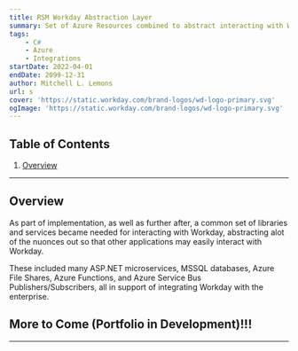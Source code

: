 ```yaml
---
title: RSM Workday Abstraction Layer
summary: Set of Azure Resources combined to abstract interacting with Workday for ease of re-use in implmeenting integrations.
tags:
    - C#
    - Azure
    - Integrations
startDate: 2022-04-01
endDate: 2099-12-31
author: Mitchell L. Lemons
url: s
cover: 'https://static.workday.com/brand-logos/wd-logo-primary.svg'
ogImage: 'https://static.workday.com/brand-logos/wd-logo-primary.svg'
---
```


## Table of Contents
1. [Overview](#overview)

---


## Overview
As part of implementation, as well as further after, a common set of libraries and services became needed for interacting with Workday, abstracting alot of the nuonces out so that other applications may easily interact with Workday.

These included many ASP.NET microservices, MSSQL databases, Azure File Shares, Azure Functions, and Azure Service Bus Publishers/Subscribers, all in support of integrating Workday with the enterprise.

## More to Come (Portfolio in Development)!!!

---